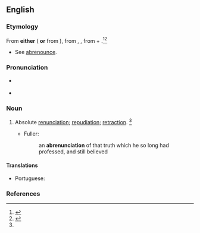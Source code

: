 ==English==

===Etymology===
From '''either''' ({{etyl|fro|en}} {{term|abrenonciation|lang=fro}} '''or''' from {{etyl|LL.|en}} {{term|abrenuntiatio|lang=la}}), from {{etyl|LL.|en}} {{term|abrenuntiatus|lang=la}}, {{m|la|abrenuntiatiō}}, from {{term|ab|lang=la}} + {{m|la|renuntiatiō||to renounce}}.<ref name=SOED>{{R:SOED5|page=8}}</ref><ref name=WI3>{{R:MW3 1976|page=5}}</ref>
* See [[abrenounce]].

===Pronunciation===
* {{a|US}} {{IPA|/ˌæb.ɹi.nʌn.siˈeɪ.ʃn̩/|lang=en}}
* {{rhymes|eɪʃən|lang=en}}

===Noun===
{{en-noun}}

# {{context|archaic|lang=en}} Absolute [[renunciation]]; [[repudiation]]; [[retraction]]. {{defdate|First attested in the mid 16<sup>th</sup> century.}}<ref name=SOED/>
#* Fuller:
#*: an '''abrenunciation''' of that truth which he so long had professed, and still believed

====Translations====
{{trans-top|absolute renunciation; repudiation}}
* Portuguese: {{t|pt|abrenúncio|m}}
{{trans-mid}}
{{trans-bottom}}

===References===
<references/>